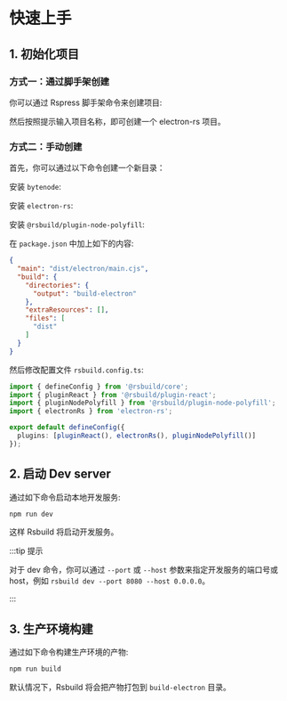 # 快速上手


## 1. 初始化项目

### 方式一：通过脚手架创建

你可以通过 Rspress 脚手架命令来创建项目:

<PackageManagerTabs command="create electron-rs@latest" />

然后按照提示输入项目名称，即可创建一个 electron-rs 项目。

### 方式二：手动创建

首先，你可以通过以下命令创建一个新目录：

<PackageManagerTabs command="create rsbuild@latest" />


安装 `bytenode`:

<PackageManagerTabs command="install bytenode" />

安装 `electron-rs`:
<PackageManagerTabs command="install electron-rs -D" />

安装 `@rsbuild/plugin-node-polyfill`:
<PackageManagerTabs command="install @rsbuild/plugin-node-polyfill -D" />



在 `package.json` 中加上如下的内容:

``` json
{
  "main": "dist/electron/main.cjs",
  "build": {
    "directories": {
      "output": "build-electron"
    },
    "extraResources": [],
    "files": [
      "dist"
    ]
  }
}

```

然后修改配置文件 `rsbuild.config.ts`:

```ts title="rsbuild.config.ts"
import { defineConfig } from '@rsbuild/core';
import { pluginReact } from '@rsbuild/plugin-react';
import { pluginNodePolyfill } from '@rsbuild/plugin-node-polyfill';
import { electronRs } from 'electron-rs';

export default defineConfig({
  plugins: [pluginReact(), electronRs(), pluginNodePolyfill()]
});

```


## 2. 启动 Dev server

通过如下命令启动本地开发服务:

```bash
npm run dev
```

这样 Rsbuild 将启动开发服务。

:::tip 提示

对于 dev 命令，你可以通过 `--port` 或 `--host` 参数来指定开发服务的端口号或 host，例如 `rsbuild dev --port 8080 --host 0.0.0.0`。

:::

## 3. 生产环境构建

通过如下命令构建生产环境的产物:

```bash
npm run build
```

默认情况下，Rsbuild 将会把产物打包到 `build-electron` 目录。
